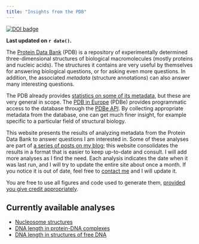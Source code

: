 ```yaml
---
title: "Insights from the PDB"
---
```


[![DOI badge][doi-badge]][doi-link]

**Last updated on `r date()`.**

The [Protein Data Bank][pdb] (PDB) is a repository of experimentally determined
three-dimensional structures of biological macromolecules (mostly proteins and
nucleic acids). The structures it contains are very useful by themselves for
answering biological questions, or for asking even more questions. In addition,
the associated *metadata* (structure annotations) can also answer many
interesting questions.

The PDB already provides [statistics on some of its metadata][pdb-stats], but
these are very general in scope. The [PDB in Europe][pdbe] (PDBe) provides
programmatic access to the database through the [PDBe API][pdbe-search]. By
collecting appropriate metadata from the database, one can get much finer
insight, for example specific to a particular field of structural biology.

This website presents the results of analyzing metadata from the Protein Data
Bank to answer questions I am interested in. Some of these analyses are part of
[a series of posts on my blog][blog]; this website consolidates the results in a
format that is easier to keep up-to-date and consult. I will add more analyses
as I find the need. Each analysis indicates the date when it was last run, and I
will try to update the entire site about once a month. If you notice it is out
of date, feel free to [contact me][contact] and I will update it.

You are free to use all figures and code used to generate them, [provided you
give credit appropriately][permissions].

## Currently available analyses

- [Nucleosome structures](nucleosome-structures.html)
- [DNA length in protein-DNA complexes](dna-length-in-protein-dna-complexes.html)
- [DNA length in structures of free DNA](free-dna.html)


[doi-badge]: https://zenodo.org/badge/doi/10.5281/zenodo.3470119.svg

[doi-link]: https://doi.org/10.5281/zenodo.3470119

[pdb]: https://en.wikipedia.org/wiki/Protein_Data_Bank

[pdb-stats]: https://www.rcsb.org/stats/

[pdbe]: https://www.ebi.ac.uk/pdbe

[pdbe-search]: https://www.ebi.ac.uk/pdbe/api/doc/search.html

[blog]: https://www.gaullier.org/en/categories/insights-from-the-pdb/

[contact]: about.html#contact

[permissions]: about.html#permissions
